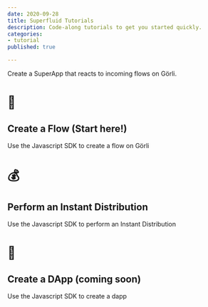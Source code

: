 ```yaml
---
date: 2020-09-28
title: Superfluid Tutorials
description: Code-along tutorials to get you started quickly.
categories:
- tutorial
published: true

---
```

Create a SuperApp that reacts to incoming flows on Görli.

<Card href="/tutorials/create-a-flow/" variant="primary" >

# 🔀

<div>

## Create a Flow (Start here!)

Use the Javascript SDK to create a flow on Görli
</div>
</Card>
<Card href="/tutorials/instant-distribution/" variant="primary" >

# 💰

<div>

## Perform an Instant Distribution

Use the Javascript SDK to perform an Instant Distribution
</div>
</Card>
<Card  variant="primary" >

# 🤳

<div>

## Create a DApp (coming soon)

Use the Javascript SDK to create a dapp

 </div> </Card>